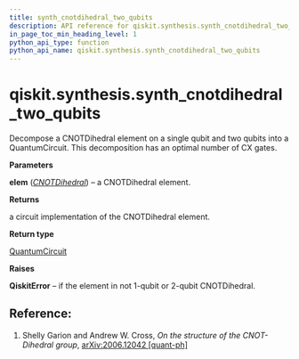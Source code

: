 ```yaml
---
title: synth_cnotdihedral_two_qubits
description: API reference for qiskit.synthesis.synth_cnotdihedral_two_qubits
in_page_toc_min_heading_level: 1
python_api_type: function
python_api_name: qiskit.synthesis.synth_cnotdihedral_two_qubits
---
```


<span id="qiskit-synthesis-synth-cnotdihedral-two-qubits" />

# qiskit.synthesis.synth\_cnotdihedral\_two\_qubits

<Function id="qiskit.synthesis.synth_cnotdihedral_two_qubits" github="https://github.com/qiskit/qiskit/tree/stable/0.24/qiskit/synthesis/cnotdihedral/cnotdihedral_decompose_two_qubits.py" signature="synth_cnotdihedral_two_qubits(elem)">
  Decompose a CNOTDihedral element on a single qubit and two qubits into a QuantumCircuit. This decomposition has an optimal number of CX gates.

  **Parameters**

  **elem** ([*CNOTDihedral*](qiskit.quantum_info.CNOTDihedral "qiskit.quantum_info.CNOTDihedral")) – a CNOTDihedral element.

  **Returns**

  a circuit implementation of the CNOTDihedral element.

  **Return type**

  [QuantumCircuit](qiskit.circuit.QuantumCircuit "qiskit.circuit.QuantumCircuit")

  **Raises**

  **QiskitError** – if the element in not 1-qubit or 2-qubit CNOTDihedral.

  ## Reference:

  1.  Shelly Garion and Andrew W. Cross, *On the structure of the CNOT-Dihedral group*, [arXiv:2006.12042 \[quant-ph\]](https://arxiv.org/abs/2006.12042)
</Function>

